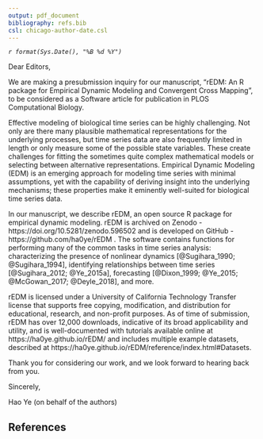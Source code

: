 ```yaml
---
output: pdf_document
bibliography: refs.bib
csl: chicago-author-date.csl
---
```

\begin{flushright}
Hao Ye\\
Department of Wildlife Ecology and Conservation\\
University of Florida\\
haoye@ufl.edu
\end{flushright}

*`r format(Sys.Date(), "%B %d %Y")`*

Dear Editors,

We are making a presubmission inquiry for our manuscript, "rEDM: An R package for Empirical Dynamic Modeling and Convergent Cross Mapping", to be considered as a Software article for publication in PLOS Computational Biology.

Effective modeling of biological time series can be highly challenging. Not only are there many plausible mathematical representations for the underlying processes, but time series data are also frequently limited in length or only measure some of the possible state variables. These create challenges for fitting the sometimes quite complex mathematical models or selecting between alternative representations. Empirical Dynamic Modeling (EDM) is an emerging approach for modeling time series with minimal assumptions, yet with the capability of deriving insight into the underlying mechanisms; these properties make it eminently well-suited for biological time series data.

In our manuscript, we describe rEDM, an open source R package for empirical dynamic modeling. rEDM is archived on Zenodo - https://doi.org/10.5281/zenodo.596502 and is developed on GitHub - https://github.com/ha0ye/rEDM . The software contains functions for performing many of the common tasks in time series analysis: characterizing the presence of nonlinear dynamics [@Sugihara_1990; @Sugihara_1994], identifying relationships between time series [@Sugihara_2012; @Ye_2015a], forecasting [@Dixon_1999; @Ye_2015; @McGowan_2017; @Deyle_2018], and more.

rEDM is licensed under a University of California Technology Transfer license that supports free copying, modification, and distribution for educational, research, and non-profit purposes. As of time of submission, rEDM has over 12,000 downloads, indicative of its broad applicability and utility, and is well-documented with tutorials available online at https://ha0ye.github.io/rEDM/ and includes multiple example datasets, described at https://ha0ye.github.io/rEDM/reference/index.html#Datasets.

Thank you for considering our work, and we look forward to hearing back from you.

Sincerely,

Hao Ye (on behalf of the authors)

\pagebreak
## References